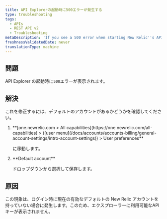 ```yaml
---
title: API Explorerの起動時に500エラーが発生する
type: troubleshooting
tags:
  - APIs
  - REST API v2
  - Troubleshooting
metaDescription: 'If you see a 500 error when starting New Relic''s API Explorer, make sure you have a default account saved in your account''s user preferences.'
freshnessValidatedDate: never
translationType: machine
---
```


## 問題

API Explorer の起動時に`500`エラーが表示されます。

## 解決

これを修正するには、デフォルトのアカウントがあるかどうかを確認してください。

1. <DNT>
     **[one.newrelic.com > All capabilities](https://one.newrelic.com/all-capabilities) > ([user menu](/docs/accounts/accounts-billing/general-account-settings/intro-account-settings)) > User preferences**
   </DNT>

   に移動します。

2. <DNT>
     **Default account**
   </DNT>

   ドロップダウンから選択して保存します。

## 原因

この現象は、ログイン時に現在の有効なデフォルトの New Relic アカウントを持っていない場合に発生します。このため、エクスプローラーに利用可能なAPIキーが表示されません。
